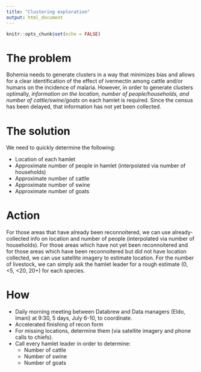```yaml
---
title: "Clustering exploration"
output: html_document
---
```


```r
knitr::opts_chunk$set(echo = FALSE)
```

# The problem

Bohemia needs to generate clusters in a way that minimizes bias and allows for a clear identification of the effect of ivermectin among cattle and/or humans on the incidence of malaria. However, in order to generate clusters optimally, _information on the location, number of people/households, and number of cattle/swine/goats_ on each hamlet is required. Since the census has been delayed, that information has not yet been collected.

# The solution

We need to quickly determine the following:

- Location of each hamlet 
- Approximate number of people in hamlet (interpolated via number of households) 
- Approximate number of cattle   
- Approximate number of swine  
- Approximate number of goats  


# Action

For those areas that have already been reconnoitered, we can use already-collected info on location and number of people (interpolated via number of households). For those areas which have not yet been reconnoitered and for those areas which have been reconnoitered but did not have location collected, we can use satellite imagery to estimate location. For the number of livestock, we can simply ask the hamlet leader for a rough estimate (0, <5, <20, 20+) for each species.



# How

- Daily morning meeting between Databrew and Data managers (Eldo, Imani) at 9:30, 5 days, July 6-10, to coordinate.  
- Accelerated finishing of recon form 
- For missing locations, determine them (via satellite imagery and phone calls to chiefs).  
- Call every hamlet leader in order to determine:
  - Number of cattle
  - Number of swine
  - Number of goats

